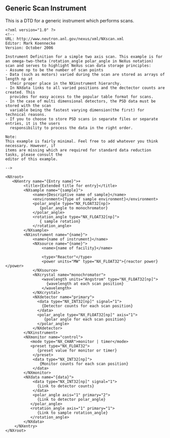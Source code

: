== Generic Scan Instrument ==
This is a DTD for a generic instrument which performs scans.
<pre>
<?xml version="1.0" ?>
<!--
URL: http://www.neutron.anl.gov/nexus/xml/NXscan.xml
Editor: Mark Koennecke
Version: October 2006

Instrument Definition for a simple two axis scan. This example is for 
an omega-two-theta (rotation_angle polar_angle in NeXus notation)
scan and serves to highlight NeXus scan data storage principles:
- Assume np to be the number of scan points 
- Data (such as motors) varied during the scan are stored as arrays of length np at 
  their proper place in the NXinstrument hierarchy.
- In NXdata links to all varied positions and the dectector counts are created. This
  provides for easy access to the popular table format for scans. 
- In the case of multi dimensional detectors, the PSD data must be stored with the scan 
  variable being the fastest varying dimension(the first) for technical reasons.
- If you to choose to store PSD scans in separate files or separate entries, it is the users
  responsibility to process the data in the right order.  

Note:
This example is fairly minimal. Feel free to add whatever you think necessary. However, if
items are missing which are required for standard data reduction tasks, please consult the
editor of this example.

-->

<NXroot>
   <NXentry name="{Entry name}">+
        <title>{Extended title for entry}</title>
        <NXsample name="{sample}">
            <name>{Descriptive name of sample}</name>
            <environment>{Type of sample environment}</environment>
            <polar_angle type="NX_FLOAT32[np]>
               {polar_angle to monochromator}
            </polar_angle>
            <rotation_angle type="NX_FLOAT32[np]">
               { sample rotation}
            </rotation_angle>
        </NXsample>
        <NXinstrument name="{name}">
            <name>{name of instrument}</name>
            <NXsource name="{name}">
                <name>{name of facility}</name>

                <type>"Reactor"</type>
                <power units="MW" type="NX_FLOAT32">{reactor power}</power>
            </NXsource>
            <NXcrystal name="monochromator">
                <wavelength units="Angstrom" type="NX_FLOAT32[np]">
                  {wavelength at each scan position}
                </wavelength>
            </NXcrystal>
            <NXdetector name="primary">
              <data type="NX_INT32[np]" signal="1">
                {Detector counts for each scan position}
              </data>
              <polar_angle type="NX_FLOAT32[np]" axis="1">
                 {polar angle for each scan position}
              </polar_angle>
            </NXdetector>
        </NXinstrument>
        <NXmonitor name="control">
           <mode type="NX_CHAR">monitor | timer</mode>
           <preset type="NX_FLOAT32">
              {preset value for monitor or timer}
            </preset>
            <data type="NX_INT32[np]">
               {Monitor counts for each scan position}
            </data>
        </NXmonitor>
        <NXdata name="{data}">
            <data type="NX_INT32[np]" signal="1">
              {Link to detector counts}
            </data>
            <polar_angle axis="1" primary="2">
              {Link to detector polar_angle}
           </polar_angle>
           <rotation_angle axis="1" primary="1">
              {Link to sample rotation_angle}
           </rotation_angle>
        </NXdata>
    </NXentry>
</NXroot>
</pre>